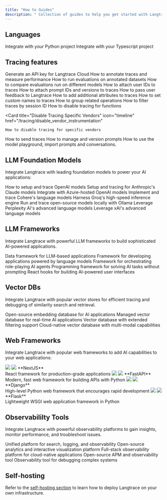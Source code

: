 ```yaml
---
title: "How to Guides"
description: " Collection of guides to help you get started with Langtrace."
---
```


## Languages

<CardGroup cols={2}>
  <Card title="Python SDK" icon="python" href="/sdk/python_sdk">
    Integrate with your Python project
  </Card>
  <Card title="Typescript SDK" icon="node-js" href="/sdk/typescript_sdk">
    Integrate with your Typescript project
  </Card>
</CardGroup>

## Tracing features

<CardGroup cols={3}>
  <Card title="Generate API Key" icon="code" href="/quickstart">
    Generate an API key for Langtrace Cloud
  </Card>
  <Card title="Annotate & Measure" icon="chart-line" href="/features/annotations">
    How to annotate traces and measure performance
  </Card>
    <Card title="Run Evaluations" icon="flask-vial" href="/features/evaluations">
    How to run evaluations on annotated datasets
  </Card>
    <Card title="Compare Evaluations" icon="code-compare" href="/features/compare-evaluations">
    How to compare evaluations run on different models
  </Card>
    <Card
    title="Attach User ID to Traces"
    icon="circle-plus"
    href="/tracing/attach_user_id"
  >
    How to attach user IDs to traces
  </Card>
  <Card
    title="Attach Prompt IDs and Versions to Traces"
    icon="circle-plus"
    href="/tracing/attach_prompt_id"
  >
    How to attach prompt IDs and versions to traces
  </Card>
  <Card
    title="Pass User Feedback"
    icon="thumbs-up"
    href="/tracing/trace_user_feedback"
  >
    How to pass user feedback to Langtrace
  </Card>
  <Card
    title="Add Additional Attributes to Traces"
    icon="circle-plus"
    href="/tracing/additional_attributes"
  >
    How to add additional attributes to traces
  </Card>
    <Card
    title="Set Custom Span Names"
    icon="layer-group"
    href="/tracing/custom_span_naming"
  >
    How to set custom names to traces
  </Card>
  <Card
    title="Group Related Operations"
    icon="layer-group"
    href="/tracing/group_traces"
  >
    How to group related operations
  </Card>
  <Card
    title="Filter by Session ID"
    icon="layer-group"
    href="/tracing/filter_by_session_id"
  >
    How to filter traces by session ID
  </Card>
  <Card
    title="Disable Tracing For Functions"
    icon="ban"
    href="/tracing/disable_function_tracing"
  >
    How to disable tracing for functions
  </Card>

  <Card
    title="Disable Tracing Specific Vendors"
    icon="timeline"
    href="/tracing/disable_vendor_instrumentation"
  >
    How to disable tracing for specific vendors
  </Card>
  <Card
    title="How to Send Traces"
    icon="code"
    href="/tracing/send_traces"
  >
    How to send traces
  </Card>
  <Card
    title="Manage & Version Prompts"
    icon="robot"
    href="/features/manage_prompts"
  >
    How to manage and version prompts
  </Card>
  <Card
    title="Model Playground"
    icon="play"
    href="/features/playground"
  >
    How to use the model playground, import prompts and conversations.
  </Card>
</CardGroup>

## LLM Foundation Models

Integrate Langtrace with leading foundation models to power your AI applications:

<CardGroup cols={3}>
  <Card
    title="OpenAI"
    icon="circle-half-stroke"
    href="/supported-integrations/llm-tools/openai"
  >
    How to setup and trace OpenAI models
  </Card>
  <Card
    title="Anthropic"
    icon="robot"
    href="/supported-integrations/llm-tools/anthropic"
  >
    Setup and tracing for Anthropic's Claude models
  </Card>
  <Card
    title="Azure OpenAI"
    icon="microsoft"
    href="/supported-integrations/llm-tools/azure-openai"
  >
    Integrate with Azure-hosted OpenAI models
  </Card>
  <Card title="Cohere" icon="c" href="/supported-integrations/llm-tools/cohere">
    Implement and trace Cohere's language models
  </Card>
  <Card title="Groq" icon="bolt" href="/supported-integrations/llm-tools/groq">
    Harness Groq's high-speed inference engine
  </Card>
  <Card
    title="Ollama"
    icon="laptop-code"
    href="/supported-integrations/llm-tools/ollama"
  >
    Run and trace open-source models locally with Ollama
  </Card>
  <Card
    title="Perplexity"
    icon="brain"
    href="/supported-integrations/llm-tools/perplexity"
  >
    Leverage Perplexity AI's advanced language models
  </Card>
    <Card
    title="xAI"
    icon="x"
    href="/supported-integrations/llm-tools/xai"
  >
    Leverage xAI's advanced language models
  </Card>
</CardGroup>

## LLM Frameworks

Integrate Langtrace with powerful LLM frameworks to build sophisticated AI-powered applications.

<Accordion title="Supported LLM Frameworks">
  <CardGroup cols={2}>
    <Card
      title="LlamaIndex"
      icon="database"
      href="/supported-integrations/llm-frameworks/llamaindex"
    >
      Data framework for LLM-based applications
    </Card>
    <Card
      title="LangChain"
      icon="link-simple"
      href="/supported-integrations/llm-frameworks/langchain"
    >
      Framework for developing applications powered by language models
    </Card>
    <Card
      title="CrewAI"
      icon="users-gear"
      href="/supported-integrations/llm-frameworks/crewai"
    >
      Framework for orchestrating role-playing AI agents
    </Card>
    <Card
      title="DSPy"
      icon="wand-magic-sparkles"
      href="/supported-integrations/llm-frameworks/dspy"
    >
      Programming framework for solving AI tasks without prompting
    </Card>
    <Card
      title="Vercel AI SDK"
      icon="triangle"
      href="/supported-integrations/llm-frameworks/vercelaisdk"
    >
      React hooks for building AI-powered user interfaces
    </Card>
  </CardGroup>
</Accordion>

## Vector DBs

Integrate Langtrace with popular vector stores for efficient tracing and debugging of similarity search and retrieval.

<Accordion title="Supported Vector Databases">

<CardGroup cols={2}>
  <Card
    title="ChromaDB"
    icon="database"
    href="/supported-integrations/vector-stores/chromadb"
  >
    Open-source embedding database for AI applications
  </Card>
  <Card
    title="Pinecone"
    icon="magnifying-glass-chart"
    href="/supported-integrations/vector-stores/pinecone"
  >
    Managed vector database for real-time AI applications
  </Card>
  <Card
    title="Qdrant"
    icon="atom"
    href="/supported-integrations/vector-stores/qdrant"
  >
    Vector database with extended filtering support
  </Card>
  <Card
    title="Weaviate"
    icon="wave-square"
    href="/supported-integrations/vector-stores/weaviate"
  >
    Cloud-native vector database with multi-modal capabilities
  </Card>
</CardGroup>
</Accordion>

## Web Frameworks

Integrate Langtrace with popular web frameworks to add AI capabilities to your web applications:

<Accordion title="Supported Web Frameworks">
<CardGroup cols={2}>
	<Card href="/supported-integrations/web-frameworks/nextjs">
    <img className="block h-8 w-8 dark:hidden" src="/images/nextjs-icon-light.svg" />
    <img className="hidden h-8 w-8 dark:block" src="/images/nextjs-icon.svg" />
    **NextJS**<br />
    React framework for production-grade applications
  </Card>
  <Card href="/supported-integrations/web-frameworks/fastapi">
    <img className="block h-8 w-8 dark:hidden" src="/images/fastapi-icon-light.svg" />
    <img className="hidden h-8 w-8 dark:block" src="/images/fastapi-icon.svg" />
    **FastAPI**<br />
    Modern, fast web framework for building APIs with Python
  </Card>
  <Card href="/supported-integrations/web-frameworks/django">
    <img className="block h-8 w-8 dark:hidden" src="/images/django-icon-light.svg" />
    <img className="hidden h-8 w-8 dark:block" src="/images/django-icon.svg" />
    **Django**<br />
    High-level Python web framework that encourages rapid development
  </Card>
  <Card href="/supported-integrations/web-frameworks/flask">
    <img className="block h-8 w-8 dark:hidden" src="/images/flask-icon-light.svg" />
    <img className="hidden h-8 w-8 dark:block" src="/images/flask-icon.svg" />
    **Flask**<br />
    Lightweight WSGI web application framework in Python
  </Card>

</CardGroup>
</Accordion>

## Observabililty Tools

Integrate Langtrace with powerful observability platforms to gain insights, monitor performance, and troubleshoot issues.

<Accordion title="Observablity Backend Tools">
  <CardGroup cols={2}>
    <Card
      title="Elastic"
      icon="elephant"
      href="/supported-integrations/observability-tools/elastic"
    >
      Unified platform for search, logging, and observability
    </Card>
    <Card
      title="Grafana"
      icon="chart-line"
      href="/supported-integrations/observability-tools/grafana"
    >
      Open-source analytics and interactive visualization platform
    </Card>
    <Card
      title="New Relic"
      icon="glasses"
      href="/supported-integrations/observability-tools/newrelic"
    >
      Full-stack observability platform for cloud-native applications
    </Card>
    <Card
      title="SigNoz"
      icon="signal-stream"
      href="/supported-integrations/observability-tools/signoz"
    >
      Open-source APM and observability tool
    </Card>
    <Card
      title="Honeycomb"
      icon="hexagon"
      href="/supported-integrations/observability-tools/honeycomb"
    >
      Observability tool for debugging complex systems
    </Card>
  </CardGroup>
</Accordion>

## Self-hosting

Refer to the [self-hosting section](/hosting/overview) to learn how to deploy Langtrace on your own infrastructure.
